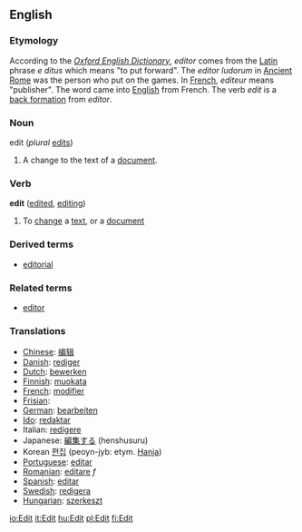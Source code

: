 ==English==

=== Etymology ===

According to the ''[[Oxford English Dictionary]]'', ''editor'' comes from the [[Latin language|Latin]] phrase ''e ditus'' which means "to put forward".  The ''editor ludorum'' in [[Ancient Rome]] was the person who put on the games.  In [[French language|French]], ''editeur'' means "publisher".  The word came into [[English language|English]] from French.   The verb ''edit'' is a [[back formation]] from ''editor''.

===Noun===
;edit  (''plural'' [[edits]])
#A change to the text of a [[document]].

===Verb===
'''edit'''  ([[edited]], [[editing]])
#To [[change]] a [[text]], or a [[document]]

===Derived terms===
*[[editorial]]

===Related terms===
*[[editor]]

===Translations===

*[[Chinese]]: [[编辑]]
*[[Danish]]: [[rediger]]
*[[Dutch]]: [[bewerken]]
*[[Finnish]]: [[muokata]]
*[[French]]: [[modifier]]
*[[Frisian]]: [[]]
*[[German]]: [[bearbeiten]]
*[[Ido]]: [[redaktar]]
*Italian: [[redigere]]
*Japanese: [[編集する]] (henshusuru)
*Korean [[편집]] (peoyn-jyb: etym. [[Hanja]])
*[[Portuguese]]: [[editar]]
*[[Romanian]]: [[editare]] ''f''
*[[Spanish]]: [[editar]]
*[[Swedish]]: [[redigera]]
*[[Hungarian]]: [[szerkeszt]]

[[io:Edit]]
[[it:Edit]]
[[hu:Edit]]
[[pl:Edit]]
[[fi:Edit]]